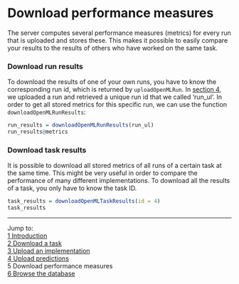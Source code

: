 Download performance measures
=============================

The server computes several performance measures (metrics) for every run that is uploaded and stores these. This makes it possible to easily compare your results to the results of others who have worked on the same task. 

### Download run results
To download the results of one of your own runs, you have to know the corresponding run id, which is returned by `uploadOpenMLRun`. In [section 4](4-Upload-predictions.md), we uploaded a run and retrieved a unique run id that we called 'run_ul'. In order to get all stored metrics for this specific run, we can use the function `downloadOpenMLRunResults`:

```r
run_results = downloadOpenMLRunResults(run_ul)
run_results@metrics
```

### Download task results
It is possible to download all stored metrics of all runs of a certain task at the same time. This might be very useful in order to compare the performance of many different implementations. To download all the results of a task, you only have to know the task ID. 

```r
task_results = downloadOpenMLTaskResults(id = 4)
task_results
```

----------------------------------------------------------------------------------------------------------------------
Jump to:   
[1 Introduction](1-Introduction.md)  
[2 Download a task](2-Download-a-task.md)  
[3 Upload an implementation](3-Upload-an-implementation.md)  
[4 Upload predictions](4-Upload-predictions.md)  
5 Download performance measures  
[6 Browse the database](6-Browse-the-database.md)
